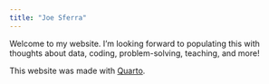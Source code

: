 ```yaml
---
title: "Joe Sferra"
---
```


Welcome to my website. I'm looking forward to populating this with thoughts about data, coding, problem-solving, teaching, and more!

This website was made with [Quarto](https://quarto.org/docs/websites>).

